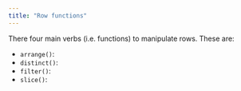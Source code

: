 ```yaml
---
title: "Row functions"
---
```


There four main verbs (i.e. functions) to manipulate rows. These are:

- `arrange()`:
- `distinct()`:
- `filter()`:
- `slice()`: